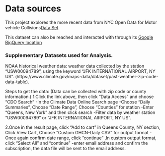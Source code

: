 # Data sources

This project explores the more recent data from NYC Open Data for Motor vehicle Collisions[Data Set](https://data.cityofnewyork.us/Public-Safety/NYPD-Motor-Vehicle-Collisions/h9gi-nx95).

This dataset can also be reached and interacted with through its [Google BigQuery location](https://bigquery.cloud.google.com/table/bigquery-public-data:new_york.nypd_mv_collisions?tab=schema)

### Supplementary Datasets used for Analysis.


NOAA historical weather data: weather data collected by the station “USW00094789”, using the keyword “JFK INTERNATIONAL AIRPORT, NY US”. (https://www.climate.gov/maps-data/dataset/past-weather-zip-code-data-table). 

Steps to get the data:
(Data can be collected with zip code or county information.) 
1.Click the link above, then click “Data Access” and choose “CDO Search” -In the Climate Data Online Search page -Choose “Daily Summaries”, Choose “Date Range”, Choose “Counties” for station -Enter “Queens, New York” and then click search -Filter data by weather station “USW00094789” or “JFK INTERNATIONAL AIRPORT, NY US”.

2.Once in the result page, click “Add to cart” in Queens County, NY section, Click View Cart, Choose “Custom GHCN-Daily CSV” for output format -Once again confirm date range, click “continue” ,In custom output format, click “Select All” and “continue” -enter email address and confirm the subscription, the data file will be sent to the email address.

